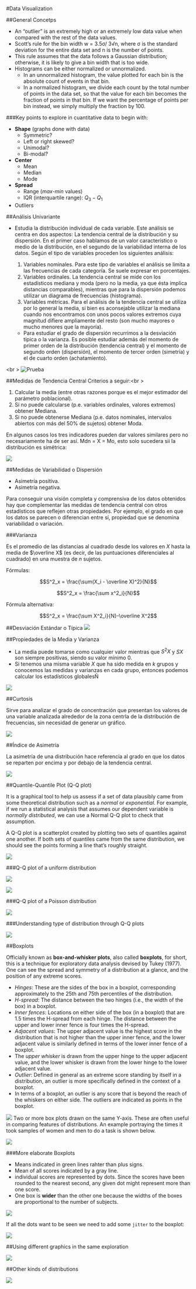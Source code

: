 #Data Visualization

##General Concetps

  - An “outlier” is an extremely high or an extremely low data value when compared with the rest of the data values.
  - Scott’s rule for the bin width w = 3.5σ/ 3√n, where σ is the standard deviation for the entire data set and n is the number of points.
  - This rule assumes that the data follows a Gaussian distribution; otherwise, it is likely to give a bin width that is too wide.
  - Histograms can be either normalized or unnormalized. 
    - In an unnormalized histogram, the value plotted for each bin is the absolute count of events in that bin. 
    - In a normalized histogram, we divide each count by the total number of points in the data set, so that the value for each bin becomes the fraction of points in that bin. If we want the percentage of points per bin instead, we simply multiply the fraction by 100.
    
###Key points to explore in cuantitative data to begin with:

  - **Shape** (graphs done with data)
    - Symmetric?
    - Left or right skewed?
    - Unimodal?
    - Bi-modal?
  - **Center**
    - Mean
    - Median
    - Mode
  - **Spread**
    - Range (*max-min* values)
    - IQR (interquartile range): $Q_3 - Q_1$
  - Outliers
    



##Análisis Univariante

- Estudia la distribución individual de cada variable. Este análisis se centra en dos aspectos: La tendencia central de la distribución y su dispersión. En el primer caso hablamos de un valor característico o medio de la distribución, en el segundo de la variabilidad interna de los datos. Según el tipo de variables proceden los siguientes análisis:

    1. Variables nominales. Para este tipo de variables el análisis se limita a las frecuencias de cada categoría. Se suele expresar en porcentajes.
    1.  Variables ordinales. La tendencia central se mide con los estadísticos mediana y moda (pero no la media, ya que ésta implica distancias comparables), mientras que para la dispersión podemos utilizar un diagrama de frecuencias (histograma).
    1. Variables métricas. Para el análisis de la tendencia central se utiliza por lo general la media, si bien es aconsejable utilizar la mediana cuando nos encontramos con unos pocos valores extremos cuya magnitud difiere ampliamente del resto (son mucho mayores o mucho menores que la mayoría). 

  - Para estudiar el grado de dispersión recurrimos a la desviación típica o la varianza. Es posible estudiar además del momento de primer orden de la distribución (tendencia central) y el momento de segundo orden (dispersión), el momento de tercer orden (simetría) y el de cuarto orden (achatamiento).

<br \>
![Prueba](D:/Dropbox/MsC UABC/2o Semestre/Clases/Estadistica/estadistica-syllabus/img/dataViz.png)

##Medidas de Tendencia Central
Criterios a seguir:<br \>

  1. Calcular la media (entre otras razones porque es el mejor estimador del parámetro poblacional).
  1. Si no puede calcularse (p.e. variables ordinales, valores extremos) obtener Mediana.
  1. Si no puede obtenerse Mediana (p.e. datos nominales, intervalos abiertos con más del 50% de sujetos) obtener Moda.

En algunos casos los tres indicadores pueden dar valores similares pero no necesariamente ha de ser así. Mdn = X = Mo, esto solo sucedera sii la distribución es simétrica:

![](D:/Dropbox/MsC UABC/2o Semestre/Clases/Estadistica/estadistica-syllabus/img/simetria.png)

##Medidas de Variabilidad o Dispersión

  - Asimetría positiva.
  - Asimetría negativa.
  
Para conseguir una visión completa y comprensiva de los datos obtenidos hay que complementar las medidas de tendencia central con otros estadísticos que reflejen otras propiedades.
Por ejemplo, el grado en que los datos se parecen o diferencian entre sí, propiedad que se denomina variabilidad o variación. 

###Varianza

Es el promedio de las distancias al cuadrado desde los valores en $X$ hasta la media de $\overline X$ (es decir, de las puntuaciones diferenciales al cuadrado) en una muestra de $n$ sujetos.

Fórmulas:

$$S^2_x = \frac{\sum(X_i - \overline X)^2}{N}$$

$$S^2_x = \frac{\sum x^2_i}{N}$$

Fórmula alternativa:

$$S^2_x = \frac{\sum X^2_i}{N}-\overline X^2$$

##Desviación Estándar o Típica
![](D:/Dropbox/MsC UABC/2o Semestre/Clases/Estadistica/estadistica-syllabus/img/ds.png)

##Propiedades de la Media y Varianza

  - La media puede tomarse como cualquier valor mientras que $S^2X$ y $SX$ son siempre positivas, siendo su valor mínimo $0$.
  - Si tenemos una misma variable $X$ que ha sido medida en $k$ grupos y conocemos las medidas y varianzas en cada grupo, entonces podemos calcular los estadísticos globalesÑ

![](D:/Dropbox/MsC UABC/2o Semestre/Clases/Estadistica/estadistica-syllabus/img/meanVar.png)

##Curtosis

Sirve para analizar el grado de concentración que presentan los valores de una variable analizada alrededor de la zona centrla de la distribución de frecuencias, sin necesidad de generar un gráfico.

![](D:/Dropbox/MsC UABC/2o Semestre/Clases/Estadistica/estadistica-syllabus/img/curtosis.png)

##Índice de Asimetría

La asimetría de una distribución hace referencia al grado en que los datos se reparten por encima y por debajo de la tendencia central.

![](D:/Dropbox/MsC UABC/2o Semestre/Clases/Estadistica/estadistica-syllabus/img/asimetria.png)

##Quantile-Quantile Plot (Q-Q plot)

It is a graphical tool to help us assess if a set of data plausibly came from some theoretical distribution such as a *normal* or *exponential*. For example, if we run a statistical analysis that assumes our dependent variable is *normally distributed*, we can use a Normal Q-Q plot to check that assumption.

A Q-Q plot is a scatterplot created by plotting two sets of quantiles against one another. If both sets of quantiles came from the same distribution, we should see the points forming a line that’s roughly straight.

![](D:/Dropbox/MsC UABC/2o Semestre/Clases/Estadistica/estadistica-syllabus/img/qqplot.png)

###Q-Q plot of a uniform distribution

![](D:/Dropbox/MsC UABC/2o Semestre/Clases/Estadistica/estadistica-syllabus/img/qquniform.png)

![](D:/Dropbox/MsC UABC/2o Semestre/Clases/Estadistica/estadistica-syllabus/img/qquniform1.png)

###Q-Q plot of a Poisson distribution

![](D:/Dropbox/MsC UABC/2o Semestre/Clases/Estadistica/estadistica-syllabus/img/qqpoisson.png)

###Understanding type of distribution through Q-Q plots

![](D:/Dropbox/MsC UABC/2o Semestre/Clases/Estadistica/estadistica-syllabus/img/qqexamples.png)

##Boxplots

Officially known as **box-and-whisker plots**, also called **boxplots**, for short, this is a technique for exploratory data analysis devised by Tukey (1977). One can see the spread and symmetry of a distribution at a glance, and the position of any extreme scores.

  - *Hinges*: These are the sides of the box in a boxplot, corresponding approximately to the 25th and 75th percentiles of the distribution.
  - *H-spread*: The distance between the two hinges (i.e., the width of the box) in a boxplot. 
  - *Inner fences*: Locations on either side of the box (in a boxplot) that are 1.5 times the H-spread from each hinge. The distance between the upper and lower inner fence is four times the H-spread.
  - *Adjacent values*: The upper adjacent value is the highest score in the distribution that is not higher than the upper inner fence, and the lower adjacent value is similarly defined in terms of the lower inner fence of a boxplot. 
  - The *upper whisker* is drawn from the upper hinge to the upper adjacent value, and the lower whisker is drawn from the lower hinge to the lower adjacent value.
  - *Outlier*: Defined in general as an extreme score standing by itself in a distribution, an outlier is more specifically defined in the context of a boxplot.
  - In terms of a boxplot, an outlier is any score that is beyond the reach of the whiskers on either side. The outliers are indicated as points in the boxplot.

![](D:/Dropbox/MsC UABC/2o Semestre/Clases/Estadistica/estadistica-syllabus/img/boxplot.png)
Two or more box plots drawn on the same Y-axis. These are often useful in comparing features of distributions. An example portraying the times it took samples of women and men to do a task is shown below.

![](D:/Dropbox/MsC UABC/2o Semestre/Clases/Estadistica/estadistica-syllabus/img/boxplot1.png)

###More elaborate Boxplots

  - Means indicated in green lines rahter than plus signs.
  - Mean of all scores indicated by a gray line.
  - individual scores are represented by dots. Since the scores have been rounded to the nearest second, any given dot might represent more than one score.
  - One box is **wider** than the other one because the widths of the boxes are proportional to the number of subjects.

![](D:/Dropbox/MsC UABC/2o Semestre/Clases/Estadistica/estadistica-syllabus/img/boxplotfancy.png)

If all the dots want to be seen we need to add some `jitter` to the boxplot:

![](D:/Dropbox/MsC UABC/2o Semestre/Clases/Estadistica/estadistica-syllabus/img/boxplotjitter.png)

##Using different graphics in the same exploration

![](D:/Dropbox/MsC UABC/2o Semestre/Clases/Estadistica/estadistica-syllabus/img/mixedgraph.png)


##Other kinds of distributions

![](D:/Dropbox/MsC UABC/2o Semestre/Clases/Estadistica/estadistica-syllabus/img/dist.png)


